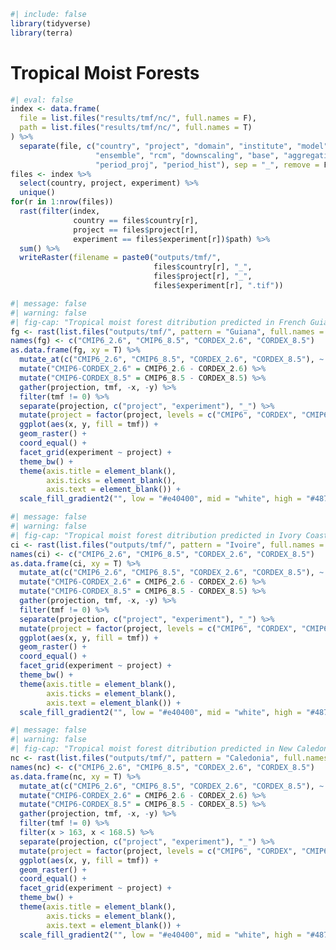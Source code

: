 ```r
#| include: false
library(tidyverse)
library(terra)
```

# Tropical Moist Forests {.unnumbered}

```r
#| eval: false
index <- data.frame(
  file = list.files("results/tmf/nc/", full.names = F),
  path = list.files("results/tmf/nc/", full.names = T)
) %>% 
  separate(file, c("country", "project", "domain", "institute", "model", "experiment",
                   "ensemble", "rcm", "downscaling", "base", "aggregation",
                   "period_proj", "period_hist"), sep = "_", remove = F)
files <- index %>% 
  select(country, project, experiment) %>% 
  unique()
for(r in 1:nrow(files))
  rast(filter(index, 
              country == files$country[r], 
              project == files$project[r], 
              experiment == files$experiment[r])$path) %>% 
  sum() %>% 
  writeRaster(filename = paste0("outputs/tmf/",
                                files$country[r], "_",
                                files$project[r], "_",
                                files$experiment[r], ".tif"))
```

```r
#| message: false
#| warning: false
#| fig-cap: "Tropical moist forest ditribution predicted in French Guiana by the end of the century for CMIP6 and CORDEX model with experiment 2.6 and 8.5"
fg <- rast(list.files("outputs/tmf/", pattern = "Guiana", full.names = T))
names(fg) <- c("CMIP6_2.6", "CMIP6_8.5", "CORDEX_2.6", "CORDEX_8.5")
as.data.frame(fg, xy = T) %>% 
  mutate_at(c("CMIP6_2.6", "CMIP6_8.5", "CORDEX_2.6", "CORDEX_8.5"), ~./max(.)) %>% 
  mutate("CMIP6-CORDEX_2.6" = CMIP6_2.6 - CORDEX_2.6) %>% 
  mutate("CMIP6-CORDEX_8.5" = CMIP6_8.5 - CORDEX_8.5) %>% 
  gather(projection, tmf, -x, -y) %>% 
  filter(tmf != 0) %>% 
  separate(projection, c("project", "experiment"), "_") %>% 
  mutate(project = factor(project, levels = c("CMIP6", "CORDEX", "CMIP6-CORDEX"))) %>% 
  ggplot(aes(x, y, fill = tmf)) +
  geom_raster() +
  coord_equal() +
  facet_grid(experiment ~ project) +
  theme_bw() +
  theme(axis.title = element_blank(), 
        axis.ticks = element_blank(),
        axis.text = element_blank()) +
  scale_fill_gradient2("", low = "#e40400", mid = "white", high = "#48712d", midpoint = 0)
```

```r
#| message: false
#| warning: false
#| fig-cap: "Tropical moist forest ditribution predicted in Ivory Coast by the end of the century for CMIP6 and CORDEX model with experiment 2.6 and 8.5"
ci <- rast(list.files("outputs/tmf/", pattern = "Ivoire", full.names = T))
names(ci) <- c("CMIP6_2.6", "CMIP6_8.5", "CORDEX_2.6", "CORDEX_8.5")
as.data.frame(ci, xy = T) %>% 
  mutate_at(c("CMIP6_2.6", "CMIP6_8.5", "CORDEX_2.6", "CORDEX_8.5"), ~./max(.)) %>% 
  mutate("CMIP6-CORDEX_2.6" = CMIP6_2.6 - CORDEX_2.6) %>% 
  mutate("CMIP6-CORDEX_8.5" = CMIP6_8.5 - CORDEX_8.5) %>% 
  gather(projection, tmf, -x, -y) %>% 
  filter(tmf != 0) %>% 
  separate(projection, c("project", "experiment"), "_") %>% 
  mutate(project = factor(project, levels = c("CMIP6", "CORDEX", "CMIP6-CORDEX"))) %>% 
  ggplot(aes(x, y, fill = tmf)) +
  geom_raster() +
  coord_equal() +
  facet_grid(experiment ~ project) +
  theme_bw() +
  theme(axis.title = element_blank(), 
        axis.ticks = element_blank(),
        axis.text = element_blank()) +
  scale_fill_gradient2("", low = "#e40400", mid = "white", high = "#48712d", midpoint = 0)
```

```r
#| message: false
#| warning: false
#| fig-cap: "Tropical moist forest ditribution predicted in New Caledonia by the end of the century for CMIP6 and CORDEX model with experiment 2.6 and 8.5"
nc <- rast(list.files("outputs/tmf/", pattern = "Caledonia", full.names = T))
names(nc) <- c("CMIP6_2.6", "CMIP6_8.5", "CORDEX_2.6", "CORDEX_8.5")
as.data.frame(nc, xy = T) %>% 
  mutate_at(c("CMIP6_2.6", "CMIP6_8.5", "CORDEX_2.6", "CORDEX_8.5"), ~./max(.)) %>% 
  mutate("CMIP6-CORDEX_2.6" = CMIP6_2.6 - CORDEX_2.6) %>% 
  mutate("CMIP6-CORDEX_8.5" = CMIP6_8.5 - CORDEX_8.5) %>% 
  gather(projection, tmf, -x, -y) %>% 
  filter(tmf != 0) %>% 
  filter(x > 163, x < 168.5) %>% 
  separate(projection, c("project", "experiment"), "_") %>% 
  mutate(project = factor(project, levels = c("CMIP6", "CORDEX", "CMIP6-CORDEX"))) %>% 
  ggplot(aes(x, y, fill = tmf)) +
  geom_raster() +
  coord_equal() +
  facet_grid(experiment ~ project) +
  theme_bw() +
  theme(axis.title = element_blank(), 
        axis.ticks = element_blank(),
        axis.text = element_blank()) +
  scale_fill_gradient2("", low = "#e40400", mid = "white", high = "#48712d", midpoint = 0)
```
